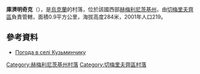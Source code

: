 {{coord|49|5|56|N|26|12|54|E|scale:100000|display=title}}

'''庫濟明奇克'''（{{lang-uk|Кузьминчик}}），是[[烏克蘭|烏克蘭]]的村落，位於該國西部[[赫梅利尼茨基州|赫梅利尼茨基州]]，由[[切梅里夫齊區|切梅里夫齊區]]負責管轄，面積0.9平方公里，海拔高度284米，2001年人口219。

==參考資料==
*[http://weather.in.ua/ua/hmel'nickaja/12644 Погода в селі Кузьминчику] {{Wayback|url=http://weather.in.ua/ua/hmel%27nickaja/12644 |date=20160305110347 }}

{{DEFAULTSORT:Кузьминчик}}
[[Category:赫梅利尼茨基州村落|Category:赫梅利尼茨基州村落]]
[[Category:切梅里夫齊區村落|Category:切梅里夫齊區村落]]


{{Khmelnytskyi-geo-stub}}